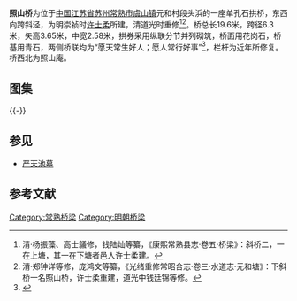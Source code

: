 {{文物保护单位
| 级别 = 市级
| 省名 = 江苏省
| 市/县名 = 常熟市
| 名称 = 照山桥
| 图片 = [[File:Zhaoshan_Bridge_06_2014-10.JPG|220px]]<br><small>西侧桥堍，2014年10月</small>
| 编号 = 6-3
| 分类 = 古建筑
| 时代 = 清
| 所在 = 元和朱泾村
| 登录 = 2007年6月
}} 
'''照山桥'''为位于[[中国|中国]][[江苏省|江苏省]][[苏州|苏州]][[常熟市|常熟市]][[虞山镇|虞山镇]]元和村段头浜的一座单孔石拱桥，东西向跨斜泾，为明崇祯时[[许士柔|许士柔]]所建，清道光时重修<ref>清·杨振藻、高士鸃修，钱陆灿等纂，《康熙常熟县志·卷五·桥梁》：斜桥二，一在上塘，其一在下塘者邑人许士柔建。</ref><ref>清·郑钟详等修，庞鸿文等纂，《光绪重修常昭合志·卷三·水道志·元和塘》：下斜桥一名照山桥，许士柔重建，道光中钱廷锦等修。</ref>。桥总长19.6米，跨径6.3米，矢高3.65米，中宽2.58米，拱券采用纵联分节并列砌筑，桥面用花岗石，桥基用青石，两侧桥联均为“愿天常生好人；愿人常行好事”<ref>{{cite web |url=http://www.changshu.gov.cn/zgcs/InfoDetail/?InfoID=a126eda2-96aa-4b14-9f0f-b6a0d0595818&CategoryNum=001002005|title=《照山桥》|accessdate=2015-01-17|work=|publisher=常熟市政府}}</ref>，栏杆为近年所修复。桥西北为照山庵。
== 图集 ==
{{multiple image
| align  = left
| width = 240
| image1 = Zhaoshan Bridge 01 2014-10.JPG
| caption1 = 东侧桥堍
| image2 = Zhaoshan Bridge 03 2014-10.JPG
| caption2 = 东南侧
| image3 = Zhaoshan Bridge 07 2014-10.JPG
| caption3 = 西南侧}}
{{multiple image
| align  = left
| width = 240
| image1 = Zhaoshan Bridge 04 2014-10.JPG
| caption1 = 自桥上北望斜泾
| image2 = Zhaoshan Nunnery 2014-10.JPG
| caption2 = 照山庵
}}
{{-}}
== 参见 ==
*[[严天池墓|严天池墓]]
==参考文献==
{{reflist|2}}
{{DEFAULTSORT:Z}}
{{commons category|Zhaoshan Bridge}}
[[Category:常熟桥梁|Category:常熟桥梁]]
[[Category:明朝桥梁|Category:明朝桥梁]]